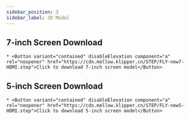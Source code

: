 ```yaml
---
sidebar_position: 3
sidebar_label: 3D Model
---
```


## 7-inch Screen Download

    * <Button variant="contained" disableElevation component="a" rel="noopener" href="https://cdn.mellow.klipper.cn/STEP/FLY-new7-HDMI.step">Click to download 7-inch screen model</Button>
## 5-inch Screen Download

    * <Button variant="contained" disableElevation component="a" rel="noopener" href="https://cdn.mellow.klipper.cn/STEP/FLY-new5-HDMI.step">Click to download 5-inch screen model</Button>
